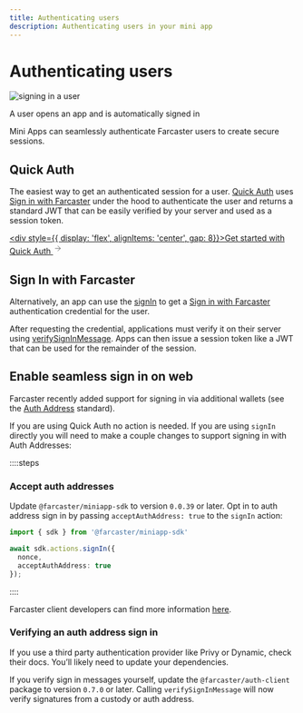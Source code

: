 ```yaml
---
title: Authenticating users
description: Authenticating users in your mini app
---
```



# Authenticating users

![signing in a user](/sign_in_preview.png)

<Caption>
  A user opens an app and is automatically signed in
</Caption>

Mini Apps can seamlessly authenticate Farcaster users to create secure sessions.

## Quick Auth

The easiest way to get an authenticated session for a user. [Quick
Auth](/docs/sdk/quick-auth) uses [Sign in with
Farcaster](https://docs.farcaster.xyz/developers/siwf/) under the hood to
authenticate the user and returns a standard JWT that can be easily verified by
your server and used as a session token.

[<div style={{ display: 'flex', alignItems: 'center', gap: 8}}>Get started with Quick Auth <svg xmlns="http://www.w3.org/2000/svg" width="16" height="20" viewBox="0 0 24 24" fill="none" stroke="currentColor" strokeWidth="2" strokeLinecap="round" strokeLinejoin="round"><path d="M5 12h14"/><path d="m12 5 7 7-7 7"/></svg></div>](/docs/sdk/quick-auth)


## Sign In with Farcaster

Alternatively, an app can use the [signIn](/docs/sdk/actions/sign-in) to get a
[Sign in with Farcaster](https://docs.farcaster.xyz/developers/siwf/)
authentication credential for the user.

After requesting the credential, applications must verify it on their server
using
[verifySignInMessage](https://docs.farcaster.xyz/auth-kit/client/app/verify-sign-in-message).
Apps can then issue a session token like a JWT that can be used for the
remainder of the session. 


## Enable seamless sign in on web

Farcaster recently added support for signing in via additional wallets (see the
[Auth Address](https://github.com/farcasterxyz/protocol/discussions/225)
standard).

If you are using Quick Auth no action is needed. If you are using `signIn`
directly you will need to make a couple changes to support signing in with Auth
Addresses:

::::steps

### Accept auth addresses

Update `@farcaster/miniapp-sdk` to version `0.0.39` or later. Opt in to auth
address sign in by passing `acceptAuthAddress: true` to the `signIn` action:

```ts
import { sdk } from '@farcaster/miniapp-sdk'

await sdk.actions.signIn({ 
  nonce,
  acceptAuthAddress: true
});
```

::::


Farcaster client developers can find more information [here](https://farcasterhq.notion.site/Public-Auth-Address-Implementation-Guide-1fc6a6c0c10180a9b2a7f24c71143eae).


### Verifying an auth address sign in

If you use a third party authentication provider like Privy or Dynamic, check
their docs. You’ll likely need to update your dependencies.

If you verify sign in messages yourself, update the `@farcaster/auth-client`
package to version `0.7.0` or later. Calling `verifySignInMessage` will now verify
signatures from a custody or auth address.
